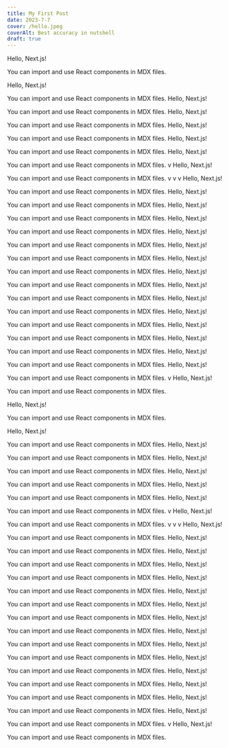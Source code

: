 ```yaml
---
title: My First Post
date: 2023-7-7
cover: /hello.jpeg
coverAlt: Best accuracy in nutshell
draft: true
---
```


Hello, Next.js!

You can import and use React components in MDX files.

Hello, Next.js!

You can import and use React components in MDX files.
Hello, Next.js!

You can import and use React components in MDX files.
Hello, Next.js!

You can import and use React components in MDX files.
Hello, Next.js!

You can import and use React components in MDX files.
Hello, Next.js!

You can import and use React components in MDX files.
Hello, Next.js!

You can import and use React components in MDX files.
v
Hello, Next.js!

You can import and use React components in MDX files.
v
v
v
Hello, Next.js!

You can import and use React components in MDX files.
Hello, Next.js!

You can import and use React components in MDX files.
Hello, Next.js!

You can import and use React components in MDX files.
Hello, Next.js!

You can import and use React components in MDX files.
Hello, Next.js!

You can import and use React components in MDX files.
Hello, Next.js!

You can import and use React components in MDX files.
Hello, Next.js!

You can import and use React components in MDX files.
Hello, Next.js!

You can import and use React components in MDX files.
Hello, Next.js!

You can import and use React components in MDX files.
Hello, Next.js!

You can import and use React components in MDX files.
Hello, Next.js!

You can import and use React components in MDX files.
Hello, Next.js!

You can import and use React components in MDX files.
Hello, Next.js!

You can import and use React components in MDX files.
Hello, Next.js!

You can import and use React components in MDX files.
Hello, Next.js!

You can import and use React components in MDX files.
v
Hello, Next.js!

You can import and use React components in MDX files.

Hello, Next.js!

You can import and use React components in MDX files.

Hello, Next.js!

You can import and use React components in MDX files.
Hello, Next.js!

You can import and use React components in MDX files.
Hello, Next.js!

You can import and use React components in MDX files.
Hello, Next.js!

You can import and use React components in MDX files.
Hello, Next.js!

You can import and use React components in MDX files.
Hello, Next.js!

You can import and use React components in MDX files.
v
Hello, Next.js!

You can import and use React components in MDX files.
v
v
v
Hello, Next.js!

You can import and use React components in MDX files.
Hello, Next.js!

You can import and use React components in MDX files.
Hello, Next.js!

You can import and use React components in MDX files.
Hello, Next.js!

You can import and use React components in MDX files.
Hello, Next.js!

You can import and use React components in MDX files.
Hello, Next.js!

You can import and use React components in MDX files.
Hello, Next.js!

You can import and use React components in MDX files.
Hello, Next.js!

You can import and use React components in MDX files.
Hello, Next.js!

You can import and use React components in MDX files.
Hello, Next.js!

You can import and use React components in MDX files.
Hello, Next.js!

You can import and use React components in MDX files.
Hello, Next.js!

You can import and use React components in MDX files.
Hello, Next.js!

You can import and use React components in MDX files.
Hello, Next.js!

You can import and use React components in MDX files.
Hello, Next.js!

You can import and use React components in MDX files.
v
Hello, Next.js!

You can import and use React components in MDX files.
